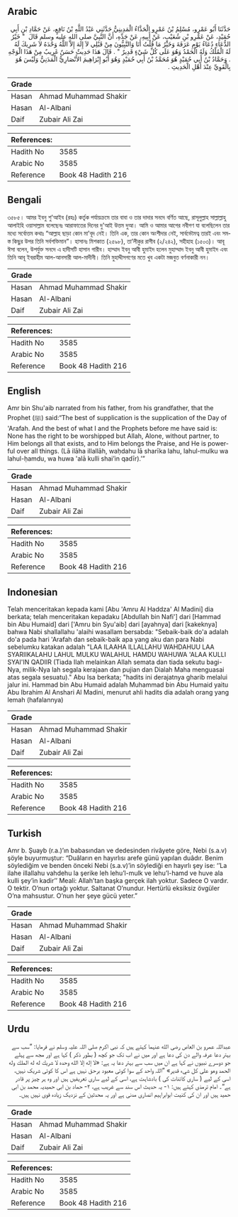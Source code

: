 ## Arabic


<div dir="rtl" lang="ar" style={{fontSize:'larger',backgroundColor:'#f8f9fa',padding:20}}>
حَدَّثَنَا أَبُو عَمْرٍو، مُسْلِمُ بْنُ عَمْرٍو الْحَذَّاءُ الْمَدِينِيُّ حَدَّثَنِي عَبْدُ اللَّهِ بْنُ نَافِعٍ، عَنْ حَمَّادِ بْنِ أَبِي حُمَيْدٍ، عَنْ عَمْرِو بْنِ شُعَيْبٍ، عَنْ أَبِيهِ، عَنْ جَدِّهِ، أَنَّ النَّبِيَّ صلى الله عليه وسلم قَالَ ‏ "‏ خَيْرُ الدُّعَاءِ دُعَاءُ يَوْمِ عَرَفَةَ وَخَيْرُ مَا قُلْتُ أَنَا وَالنَّبِيُّونَ مِنْ قَبْلِي لاَ إِلَهَ إِلاَّ اللَّهُ وَحْدَهُ لاَ شَرِيكَ لَهُ لَهُ الْمُلْكُ وَلَهُ الْحَمْدُ وَهُوَ عَلَى كُلِّ شَيْءٍ قَدِيرٌ ‏"‏ ‏.‏ قَالَ هَذَا حَدِيثٌ حَسَنٌ غَرِيبٌ مِنْ هَذَا الْوَجْهِ ‏.‏ وَحَمَّادُ بْنُ أَبِي حُمَيْدٍ هُوَ مُحَمَّدُ بْنُ أَبِي حُمَيْدٍ وَهُوَ أَبُو إِبْرَاهِيمَ الأَنْصَارِيُّ الْمَدَنِيُّ وَلَيْسَ هُوَ بِالْقَوِيِّ عِنْدَ أَهْلِ الْحَدِيثِ ‏.‏
</div>
<div style={{backgroundColor:'#f8f9fa',padding:20, marginBottom: 10}}><table> <thead> <tr> <th>Grade</th> <th></th> </tr> </thead> <tbody> <tr><td>Hasan</td><td>Ahmad Muhammad Shakir</td></tr><tr><td>Hasan</td><td>Al-Albani</td></tr><tr><td>Daif</td><td>Zubair Ali Zai</td></tr></tbody></table><table> <thead> <tr> <th>References:</th> <th></th> </tr> </thead> <tbody><tr><td>Hadith No</td><td>3585</td></tr><tr><td>Arabic No</td><td>3585</td></tr><tr><td>Reference</td><td>Book 48 Hadith 216</td></tr></tbody></table></div>

## Bengali


<div dir="ltr" lang="bn" style={{fontSize:'larger',backgroundColor:'#f8f9fa',padding:20}}>
৩৫৮৫। আমর ইবনু শু'আইব (রহঃ) কর্তৃক পর্যায়ক্রমে তার বাবা ও তার দাদার সনদে বর্ণিত আছে, রাসূলুল্লাহ সাল্লাল্লাহু আলাইহি ওয়াসাল্লাম বলেছেনঃ আরাফাতের দিনের দু'আই উত্তম দুআ। আমি ও আমার আগের নবীগণ যা বলেছিলেন তার মধ্যে সর্বোত্তম কথাঃ “আল্লাহ ছাড়া কোন মা'বূদ নেই। তিনি এক, তার কোন অংশীদার নেই, সার্বভৌমত্ব তারই এবং সমস্ত কিছুর উপর তিনি সর্বশক্তিমান”। হাসানঃ মিশকাত (২৫৯৮), তা’লীকুর রাগীব (২/২৪২), সহীহাহ (১৫০৩)। আবূ ঈসা বলেন, উপর্যুক্ত সনদে এ হাদীসটি হাসান গারীব। হাম্মাদ ইবনু আবী হুমাইদ হলেন মুহাম্মাদ ইবনু আবী হুমাইদ এবং তিনি আবূ ইবরাহীম আল-আনসারী আল-মাদীনী। তিনি মুহাদ্দীসগণের মতে খুব একটা মজবুত বর্ণনাকারী নন।
</div>
<div style={{backgroundColor:'#f8f9fa',padding:20, marginBottom: 10}}><table> <thead> <tr> <th>Grade</th> <th></th> </tr> </thead> <tbody> <tr><td>Hasan</td><td>Ahmad Muhammad Shakir</td></tr><tr><td>Hasan</td><td>Al-Albani</td></tr><tr><td>Daif</td><td>Zubair Ali Zai</td></tr></tbody></table><table> <thead> <tr> <th>References:</th> <th></th> </tr> </thead> <tbody><tr><td>Hadith No</td><td>3585</td></tr><tr><td>Arabic No</td><td>3585</td></tr><tr><td>Reference</td><td>Book 48 Hadith 216</td></tr></tbody></table></div>

## English


<div dir="ltr" lang="en" style={{fontSize:'larger',backgroundColor:'#f8f9fa',padding:20}}>
Amr bin Shu'aib narrated from his father, from his grandfather, that the Prophet (ﷺ) said:“The best of supplication is the supplication of the Day of 'Arafah. And the best of what I and the Prophets before me have said is: None has the right to be worshipped but Allah, Alone, without partner, to Him belongs all that exists, and to Him belongs the Praise, and He is powerful over all things. (Lā ilāha illallāh, waḥdahu lā sharīka lahu, lahul-mulku wa lahul-ḥamdu, wa huwa 'alā kulli shai’in qadīr).’”
</div>
<div style={{backgroundColor:'#f8f9fa',padding:20, marginBottom: 10}}><table> <thead> <tr> <th>Grade</th> <th></th> </tr> </thead> <tbody> <tr><td>Hasan</td><td>Ahmad Muhammad Shakir</td></tr><tr><td>Hasan</td><td>Al-Albani</td></tr><tr><td>Daif</td><td>Zubair Ali Zai</td></tr></tbody></table><table> <thead> <tr> <th>References:</th> <th></th> </tr> </thead> <tbody><tr><td>Hadith No</td><td>3585</td></tr><tr><td>Arabic No</td><td>3585</td></tr><tr><td>Reference</td><td>Book 48 Hadith 216</td></tr></tbody></table></div>

## Indonesian


<div dir="ltr" lang="id" style={{fontSize:'larger',backgroundColor:'#f8f9fa',padding:20}}>
Telah menceritakan kepada kami [Abu 'Amru Al Haddza' Al Madini] dia berkata; telah menceritakan kepadaku [Abdullah bin Nafi'] dari [Hammad bin Abu Humaid] dari ['Amru bin Syu'aib] dari [ayahnya] dari [kakeknya] bahwa Nabi shallallahu 'alaihi wasallam bersabda: "Sebaik-baik do'a adalah do'a pada hari 'Arafah dan sebaik-baik apa yang aku dan para Nabi sebelumku katakan adalah "LAA ILAAHA ILLALLAHU WAHDAHUU LAA SYARIIKALAHU LAHUL MULKU WALAHUL HAMDU WAHUWA 'ALAA KULLI SYAI'IN QADIIR (Tiada Ilah melainkan Allah semata dan tiada sekutu bagi-Nya, milik-Nya lah segala kerajaan dan pujian dan Dialah Maha menguasai atas segala sesuatu)." Abu Isa berkata; "hadits ini derajatnya gharib melalui jalur ini. Hammad bin Abu Humaid adalah Muhammad bin Abu Humaid yaitu Abu Ibrahim Al Anshari Al Madini, menurut ahli hadits dia adalah orang yang lemah (hafalannya)
</div>
<div style={{backgroundColor:'#f8f9fa',padding:20, marginBottom: 10}}><table> <thead> <tr> <th>Grade</th> <th></th> </tr> </thead> <tbody> <tr><td>Hasan</td><td>Ahmad Muhammad Shakir</td></tr><tr><td>Hasan</td><td>Al-Albani</td></tr><tr><td>Daif</td><td>Zubair Ali Zai</td></tr></tbody></table><table> <thead> <tr> <th>References:</th> <th></th> </tr> </thead> <tbody><tr><td>Hadith No</td><td>3585</td></tr><tr><td>Arabic No</td><td>3585</td></tr><tr><td>Reference</td><td>Book 48 Hadith 216</td></tr></tbody></table></div>

## Turkish


<div dir="ltr" lang="tr" style={{fontSize:'larger',backgroundColor:'#f8f9fa',padding:20}}>
Amr b. Şuayb (r.a.)’ın babasından ve dedesinden rivâyete göre, Nebi (s.a.v) şöyle buyurmuştur: “Duâların en hayırlısı arefe günü yapılan duâdır. Benim söylediğim ve benden önceki Nebi (s.a.v)’in söylediği en hayırlı şey ise: ‘’La ilahe illallahu vahdehu la şerike leh lehu’l-mulk ve lehu’l-hamd ve huve ala kulli şey’in kadir’’ Meali: Allah’tan başka gerçek ilah yoktur. Sadece O vardır. O tektir. O’nun ortağı yoktur. Saltanat O’nundur. Hertürlü eksiksiz övgüler O’na mahsustur. O’nun her şeye gücü yeter.”
</div>
<div style={{backgroundColor:'#f8f9fa',padding:20, marginBottom: 10}}><table> <thead> <tr> <th>Grade</th> <th></th> </tr> </thead> <tbody> <tr><td>Hasan</td><td>Ahmad Muhammad Shakir</td></tr><tr><td>Hasan</td><td>Al-Albani</td></tr><tr><td>Daif</td><td>Zubair Ali Zai</td></tr></tbody></table><table> <thead> <tr> <th>References:</th> <th></th> </tr> </thead> <tbody><tr><td>Hadith No</td><td>3585</td></tr><tr><td>Arabic No</td><td>3585</td></tr><tr><td>Reference</td><td>Book 48 Hadith 216</td></tr></tbody></table></div>

## Urdu


<div dir="rtl" lang="ur" style={{fontSize:'larger',backgroundColor:'#f8f9fa',padding:20}}>
عبداللہ عمرو بن العاص رضی الله عنہما کہتے ہیں کہ نبی اکرم صلی اللہ علیہ وسلم نے فرمایا: ”سب سے بہتر دعا عرفہ والے دن کی دعا ہے اور میں نے اب تک جو کچھ ( بطور ذکر ) کہا ہے اور مجھ سے پہلے جو دوسرے نبیوں نے کہا ہے ان میں سب سے بہتر دعا یہ ہے: «لا إله إلا الله وحده لا شريك له له الملك وله الحمد وهو على كل شيء قدير» ”اللہ واحد کے سوا کوئی معبود برحق نہیں ہے اس کا کوئی شریک نہیں، اسی کے لیے ( ساری کائنات کی ) بادشاہت ہے، اسی کے لیے ساری تعریفیں ہیں اور وہ ہر چیز پر قادر ہے“۔ امام ترمذی کہتے ہیں: ۱- یہ حدیث اس سند سے غریب ہے، ۲- حماد بن ابی حمیدیہ محمد بن ابی حمید ہیں اور ان کی کنیت ابوابراہیم انصاری مدنی ہے اور یہ محدثین کے نزدیک زیادہ قوی نہیں ہیں۔
</div>
<div style={{backgroundColor:'#f8f9fa',padding:20, marginBottom: 10}}><table> <thead> <tr> <th>Grade</th> <th></th> </tr> </thead> <tbody> <tr><td>Hasan</td><td>Ahmad Muhammad Shakir</td></tr><tr><td>Hasan</td><td>Al-Albani</td></tr><tr><td>Daif</td><td>Zubair Ali Zai</td></tr></tbody></table><table> <thead> <tr> <th>References:</th> <th></th> </tr> </thead> <tbody><tr><td>Hadith No</td><td>3585</td></tr><tr><td>Arabic No</td><td>3585</td></tr><tr><td>Reference</td><td>Book 48 Hadith 216</td></tr></tbody></table></div>